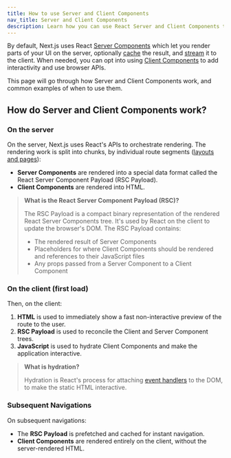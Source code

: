 ```yaml
---
title: How to use Server and Client Components
nav_title: Server and Client Components
description: Learn how you can use React Server and Client Components to render parts of your application on the server or the client.
---
```


By default, Next.js uses React [Server Components](https://react.dev/reference/rsc/server-components) which let you render parts of your UI on the server, optionally [cache](/docs/app/getting-started/caching-and-revalidating) the result, and [stream](/docs/app/building-your-application/rendering/server-components#streaming-server-components) it to the client. When needed, you can opt into using [Client Components](https://react.dev/reference/rsc/use-client) to add interactivity and use browser APIs.

This page will go through how Server and Client Components work, and common examples of when to use them.

## How do Server and Client Components work?

### On the server

On the server, Next.js uses React's APIs to orchestrate rendering. The rendering work is split into chunks, by individual route segments ([layouts and pages](/docs/app/getting-started/layouts-and-pages)):

- **Server Components** are rendered into a special data format called the React Server Component Payload (RSC Payload).
- **Client Components** are rendered into HTML.

> **What is the React Server Component Payload (RSC)?**
>
> The RSC Payload is a compact binary representation of the rendered React Server Components tree. It's used by React on the client to update the browser's DOM. The RSC Payload contains:
>
> - The rendered result of Server Components
> - Placeholders for where Client Components should be rendered and references to their JavaScript files
> - Any props passed from a Server Component to a Client Component

### On the client (first load)

Then, on the client:

1. **HTML** is used to immediately show a fast non-interactive preview of the route to the user.
2. **RSC Payload** is used to reconcile the Client and Server Component trees.
3. **JavaScript** is used to hydrate Client Components and make the application interactive.

> **What is hydration?**
>
> Hydration is React's process for attaching [event handlers](https://react.dev/learn/responding-to-events) to the DOM, to make the static HTML interactive.

### Subsequent Navigations

On subsequent navigations:

- The **RSC Payload** is prefetched and cached for instant navigation.
- **Client Components** are rendered entirely on the client, without the server-rendered HTML.
